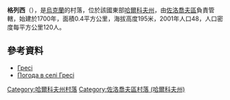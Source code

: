 {{coord|50|19|20|N|35|52|53|E|scale:100000_region:UA|display=title}}

'''格列西'''（{{lang-uk|Гресі}}），是[[烏克蘭|烏克蘭]]的村落，位於該國東部[[哈爾科夫州|哈爾科夫州]]，由[[佐洛喬夫區_(哈爾科夫州)|佐洛喬夫區]]負責管轄，始建於1700年，面積0.4平方公里，海拔高度195米，2001年人口48，人口密度每平方公里120人。

==參考資料==
*[http://w1.c1.rada.gov.ua/pls/z7502/A005?rdat1=09.01.2009&rf7571=33179 Гресі]{{dead link|date=2018年3月 |bot=InternetArchiveBot |fix-attempted=yes }}
* [http://weather.in.ua/ua/har'kovskaja/5861 Погода в селі Гресі] {{Wayback|url=http://weather.in.ua/ua/har%27kovskaja/5861 |date=20160323025529 }}

{{DEFAULTSORT:Гресі}}
[[Category:哈爾科夫州村落|Category:哈爾科夫州村落]]
[[Category:佐洛喬夫區村落_(哈爾科夫州)|Category:佐洛喬夫區村落 (哈爾科夫州)]]


{{Kharkiv-geo-stub}}